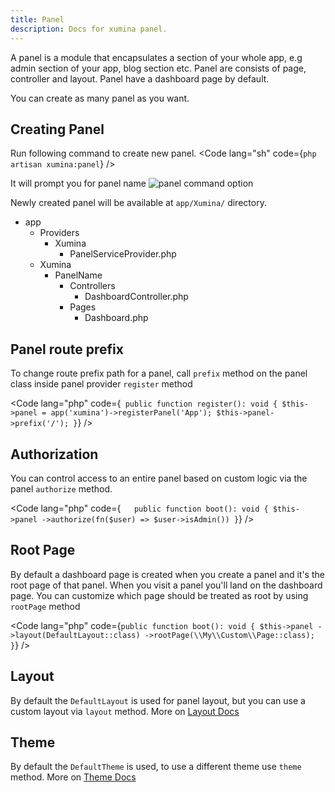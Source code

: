 ```yaml
---
title: Panel
description: Docs for xumina panel.
---
```


A panel is a module that encapsulates a section of your whole app, e.g admin section of your app, blog section etc. Panel are consists of page, controller and layout. Panel have a dashboard page by default.

<Aside>You can create as many panel as you want.</Aside>

## Creating Panel

Run following command to create new panel.
<Code lang="sh" code={`php artisan xumina:panel`} />

It will prompt you for panel name
<Image src={panel} alt="panel command option" />

Newly created panel will be available at `app/Xumina/` directory.

<FileTree>

- app
  - Providers
    - Xumina
	  - PanelServiceProvider.php
  - Xumina
    - PanelName
	  - Controllers
	    - DashboardController.php
	  - Pages
	    - Dashboard.php

</FileTree>

## Panel route prefix

To change route prefix path for a panel, call `prefix` method on the panel class inside panel provider `register` method

<Code lang="php" code={`
    public function register(): void
    {
        $this->panel = app('xumina')->registerPanel('App');
        $this->panel->prefix('/');
    }`}
/>

## Authorization

You can control access to an entire panel based on custom logic via the panel `authorize` method.

<Code lang="php" code={`    public function boot(): void
    {
        $this->panel
            ->authorize(fn($user) => $user->isAdmin())
    }
`} />

## Root Page

By default a dashboard page is created when you create a panel and it's the root page of that panel. When you visit a panel you'll land on the dashboard page. You can customize which page should be treated as root by using `rootPage` method

<Code lang="php" code={`
    public function boot(): void
    {
        $this->panel
            ->layout(DefaultLayout::class)
            ->rootPage(\\My\\Custom\\Page::class);
    }
`} />

## Layout

By default the `DefaultLayout` is used for panel layout, but you can use a custom layout via `layout` method. More on [Layout Docs](/guides/layout/#changing-layout)

## Theme

By default the `DefaultTheme` is used, to use a different theme use `theme` method. More on [Theme Docs](/guides/themes/#changing-theme)
